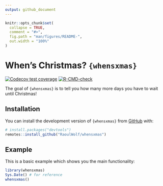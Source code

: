 ```yaml
---
output: github_document
---
```


<!-- README.md is generated from README.Rmd. Please edit that file -->

```r
knitr::opts_chunk$set(
  collapse = TRUE,
  comment = "#>",
  fig.path = "man/figures/README-",
  out.width = "100%"
)
```

# When's Christmas? `{whensxmas}`

<!-- badges: start -->
[![Codecov test coverage](https://codecov.io/gh/RaoulWolf/whensxmas/branch/master/graph/badge.svg)](https://app.codecov.io/gh/RaoulWolf/whensxmas?branch=master)
[![R-CMD-check](https://github.com/RaoulWolf/whensxmas/workflows/R-CMD-check/badge.svg)](https://github.com/RaoulWolf/whensxmas/actions)
<!-- badges: end -->

The goal of `{whensxmas}` is to tell you how many more days you have to wait until Christmas!

## Installation

You can install the development version of `{whensxmas}` from [GitHub](https://github.com/) with:

``` r
# install.packages("devtools")
remotes::install_github("RaoulWolf/whensxmas")
```

## Example

This is a basic example which shows you the main functionality:

```r
library(whensxmas)
Sys.Date() # for reference
whensxmas()
```

